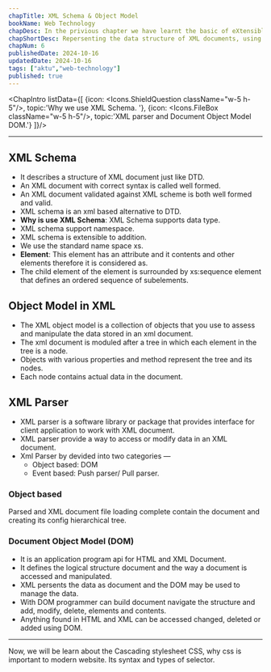```yaml
---
chapTitle: XML Schema & Object Model
bookName: Web Technology
chapDesc: In the privious chapter we have learnt the basic of eXtensible Markup language XML and its uses. what makes differ to the HTML and basic knowledge about DTD.
chapShortDesc: Repersenting the data structure of XML documents, using DOM and SAX.
chapNum: 6
publishedDate: 2024-10-16
updatedDate: 2024-10-16
tags: ["aktu","web-technology"]
published: true
---
```


<ChapIntro listData={[
  {icon: <Icons.ShieldQuestion className="w-5 h-5"/>, topic:'Why we use XML Schema. '},
  {icon: <Icons.FileBox className="w-5 h-5"/>, topic:'XML parser and Document Object Model DOM.'}
]}/>

---
## XML Schema
- It describes a structure of XML document just like DTD.
- An XML document with correct syntax is called well formed.
- An XML document validated against XML scheme is both well formed and valid.
- XML schema is an xml based alternative to DTD.
- **Why is use XML Schema**: XML Schema supports data type.
- XML schema support namespace.
- XML schema is extensible to addition.
- We use the standard name space xs.
- **Element**: This element has an attribute and it contents and other elements therefore it is considered as.
- The child element of the element is surrounded by xs:sequence element that defines an ordered sequence of subelements.

## Object Model in XML
- The XML object model is a collection of objects that you use to assess and manipulate the data stored in an xml document.
- The xml document is moduled after a tree in which each element in the tree is a node.
- Objects with various properties and method represent the tree and its nodes.
- Each node contains actual data in the document.

## XML Parser
- XML parser is a software library or package that provides interface for client application to work with XML document.
- XML parser provide a way to access or modify data in an XML document.
- Xml Parser by devided into two categories &mdash;
    - Object based: DOM 
    - Event based: Push parser/ Pull parser.

### Object based
Parsed and XML document file loading complete contain the document and creating its config hierarchical tree.

### Document Object Model (DOM)
- It is an application program api for HTML and XML Document.
- It defines the logical structure document and the way a document is accessed and manipulated.
- XML persents the data as document and the DOM may be used to manage the data.
- With DOM programmer can build document navigate the structure and add, modify, delete, elements and contents.
- Anything found in HTML and XML can be accessed changed, deleted or added using DOM.




---

<NextUp nextChap="7" nextChapName="Cascading Style Sheet CSS" nextChapLink="/web-technology/css"> Now, we will be learn about the Cascading stylesheet CSS, why css is important to modern website. Its syntax and types of selector. </NextUp>
